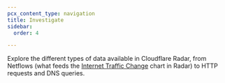 ```yaml
---
pcx_content_type: navigation
title: Investigate
sidebar:
  order: 4

---
```



Explore the different types of data available in Cloudflare Radar, from Netflows (what feeds the [Internet Traffic Change](https://radar.cloudflare.com/) chart in Radar) to HTTP requests and DNS queries.

<DirectoryListing />

